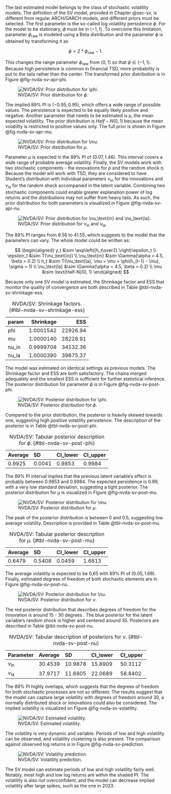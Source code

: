The last estimated model belongs to the class of stochastic volatility models. The definition of the SV model, provided
in Chapter @sec-sv, is different from regular ARCH/GARCH models, and different priors must be selected. The first
parameter is the so-called log volatility persistence $\phi$. For the model to be stationary, $\phi$ must be in
$\langle -1, 1 \rangle$. To overcome this limitation, parameter $\phi_\text{raw}$ is modeled using a Beta distribution
and the parameter $\phi$ is obtained by transforming it as

$$
\phi = 2 * \phi_\text{raw} - 1.
$$

This changes the range parameter $\phi_\text{raw}$ from $\langle 0,1 \rangle$ so that $\phi \in \langle -1, 1 \rangle$.
Because high persistence is common in financial TSD, more probability is put to the tails rather than the center. The
transformed prior distribution is in Figure @fig-nvda-sv-apr-phi.

![NVDA/SV: Prior distribution for $\phi$.](./img/nvda/sv/apriori_phi.png){#fig-nvda-sv-apr-phi}

The implied 89% PI is $(-0.95, 0.95)$, which offers a wide range of possible values. The persistence is expected to be
equally likely positive and negative. Another parameter that needs to be estimated is $\mu$, the mean expected
volatility. The prior distribution is $Half-N(0, 1)$ because the mean volatility is restricted to positive values only.
The full prior is shown in Figure @fig-nvda-sv-apr-mu.

![NVDA/SV: Prior distribution for $\mu$.](./img/nvda/sv/apriori_mu.png){#fig-nvda-sv-apr-mu}

Parameter $\mu$ is expected in the 89% PI of $(0.07, 1.46)$. This interval covers a wide range of probable average
volatility. Finally, the SV models work with two stochastic components - the innovations for $p$ and the random shock
$\eta$. Because the model will work with TSD, they are considered to have Student's distribution with individual
parameters $\nu_\text{in}$ for the innovations and $\nu_\text{la}$ for the random shock accompanied in the latent
variable. Combining two stochastic components could enable greater explanation power of log returns and the
distributions may not suffer from heavy tails. As such, the prior distribution for both parameters is visualized in
Figure @fig-nvda-sv-apr-nu.

![NVDA/SV: Prior distribution for $\nu_\text{in}$ and $\nu_\text{la}$.](./img/nvda/sv/apriori_nu.png){#fig-nvda-sv-apr-nu}

The 89% PI ranges from 8.56 to 41.55, which suggests to the model that the parameters can vary. The whole model could
be written as:

$$
\begin{aligned}
y_t &\sim \exp\left({h_t\over2} \right)\epsilon_t \\
\epsilon_t &\sim T(\nu_\text{in}) \\
\nu_\text{in} &\sim \Gamma(\alpha = 4.5, \beta = 0.2) \\
h_t &\sim T(\nu_\text{la}, \mu = \mu + \phi(h_{t-1} - \mu), \sigma = 1) \\
\nu_\text{la} &\sim \Gamma(\alpha = 4.5, \beta = 0.2) \\
\mu &\sim \text{Half-N}(0, 1)
\end{aligned}
$$

Because only one SV model is estimated, the Shrinkage factor and ESS that monitor the quality of convergence are both
described in Table @tbl-nvda-sv-shrinkage-ess.

Table: NVDA/SV: Shrinkage factors. {#tbl-nvda-sv-shrinkage-ess}

|param | Shrinkage|      ESS|
|:-----|---------:|--------:|
|phi   | 1.0001542| 22926.94|
|mu    | 1.0000140| 28228.91|
|nu_in | 0.9999708| 34132.36|
|nu_la | 1.0000390| 39875.37|

The model was estimated on identical settings as previous models. The Shrinkage factor and ESS are both satisfactory.
The chains merged adequately and the smallest ESS is sufficient for further statistical inference. The posterior
distribution for parameter $\phi$ is in Figure @fig-nvda-sv-post-phi.

![NVDA/SV: Posterior distribution for $\phi$.](./img/nvda/sv/posterior_phi.png){#fig-nvda-sv-post-phi}

Compared to the prior distribution, the posterior is heavily skewed towards one, suggesting high positive volatility
persistence. The description of the posterior is in Table @tbl-nvda-sv-post-phi.

Table: NVDA/SV: Tabular posterior description for $\phi$. {#tbl-nvda-sv-post-phi}

|Average |SD     |CI_lower |CI_upper |
|:-------|:------|:--------|:--------|
|0.9925  |0.0041 |0.9853   |0.9984   |

The 89% PI interval implies that the previous latent variable's effect is probably between 0.9853 and 0.9984. The
expected persistence is 0.99, with a very low standard deviation, suggesting a tight posterior. The posterior
distribution for $\mu$ is visualized in Figure @fig-nvda-sv-post-mu.

![NVDA/SV: Posterior distribution for $\mu$.](./img/nvda/sv/posterior_mu.png){#fig-nvda-sv-post-mu}

The peak of the posterior distribution is between 0 and 0.5, suggesting low average volatility. Description is provided
in Table @tbl-nvda-sv-post-mu.

Table: NVDA/SV: Tabular posterior description for $\mu$. {#tbl-nvda-sv-post-mu}

|Average |SD     |CI_lower |CI_upper |
|:-------|:------|:--------|:--------|
|0.6479  |0.5408 |0.0459   |1.6813   |

The average volatility is expected to be 0,65 with 89% PI of $(0.05, 1.68)$. Finally, estimated degrees of freedom of
both stochastic elements are in Figure @fig-nvda-sv-post-nu.

![NVDA/SV: Posterior distribution for $\nu$.](./img/nvda/sv/posterior_nu.png){#fig-nvda-sv-post-nu}

The red posterior distribution that describes degrees of freedom for the innovation is around 15 - 30 degrees . The
blue posterior for the latent variable's random shock is higher and centered around 35. Posteriors are described in
Table @tbl-nvda-sv-post-nu.

Table: NVDA/SV: Tabular description of posteriors for $\nu$. {#tbl-nvda-sv-post-nu}

|Parameter |Average |SD      |CI_lower |CI_upper |
|:---------|:-------|:-------|:--------|:--------|
| $\nu_\text{in}$ |30.4539 |10.9878 |15.8909  |50.3112  |
| $\nu_\text{la}$ |37.9717 |11.6805 |22.0689  |58.8402  |

The 89% PI highly overlaps, which suggests that the degrees of freedom for both stochastic processes are not so
different. The results suggest that the model can capture large volatility with degrees of freedom around 30, a
normally distributed shock or innovations could also be considered. The implied volatility is visualized on Figure
@fig-nvda-sv-volatility.

![NVDA/SV: Estimated volatility.](./img/nvda/sv/posterior_volatility.png){#fig-nvda-sv-volatility}

The volatility is very dynamic and variable. Periods of low and high volatility can be observed, and volatility
clustering is also present. The comparison against observed log returns is in Figure @fig-nvda-sv-prediction.

![NVDA/SV: Volatility prediction.](./img/nvda/sv/posterior_prediction.png){#fig-nvda-sv-prediction}

The SV model can estimate periods of low and high volatility fairly well. Notably, most high and low log returns are
within the shaded PI. The volatility is also not overconfident, and the model can decrease implied volatility after
large spikes, such as the one in 2023.